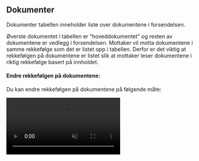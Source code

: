 
## Dokumenter

Dokumenter tabellen inneholder liste over dokumentene i forsendelsen.

Øverste dokumentet i tabellen er "hoveddokumentet" og resten av dokumentene er vedlegg i forsendelsen.
Mottaker vil motta dokumentene i samme rekkefølge som det er listet opp i tabellen. Derfor er det viktig at rekkefølgen på dokumentene er listet slik at mottaker leser dokumentene i riktig rekkefølge basert på innholdet.

#### Endre rekkefølgen på dokumentene:

Du kan endre rekkefølgen på dokumentene på følgende måte:

<video autoPlay loop muted controls playsInline className="w-full border border-solid border-blue-50 mt-4">
    <source src={doktable} type="video/mp4" />
</video>
